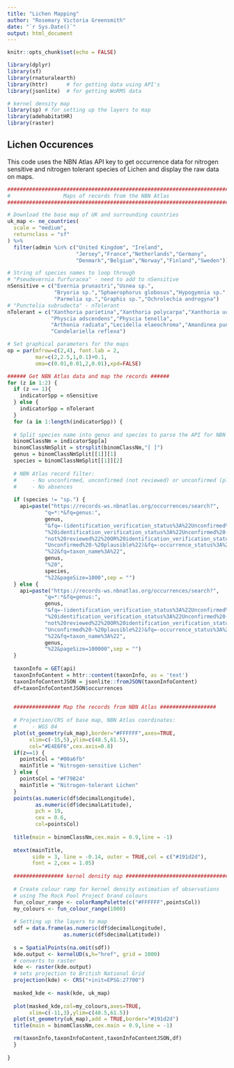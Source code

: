```yaml
---
title: "Lichen Mapping"
author: "Rosemary Victoria Greensmith"
date: "`r Sys.Date()`"
output: html_document
---
```


```r
knitr::opts_chunk$set(echo = FALSE)

library(dplyr)
library(sf)
library(rnaturalearth)
library(httr)      # for getting data using API's
library(jsonlite)  # for getting WoRMS data

# kernel density map
library(sp) # for setting up the layers to map
library(adehabitatHR)
library(raster)

```

## Lichen Occurences

This code uses the NBN Atlas API key to get occurrence data for nitrogen sensitive and nitrogen tolerant species of Lichen and display the raw data on maps.

```r
################################################################################
#                 Maps of records from the NBN Atlas
################################################################################

# Download the base map of UK and surrounding countries
uk_map <- ne_countries(
  scale = "medium",
  returnclass = "sf"
) %>%
  filter(admin %in% c("United Kingdom", "Ireland",
                      "Jersey","France","Netherlands","Germany",
                      "Denmark","Belgium","Norway","Finland","Sweden"))

# String of species names to loop through
# "Pseudevernia furfuracea" - need to add to nSensitive
nSensitive = c("Evernia prunastri","Usnea sp.",
               "Bryoria sp.","Sphaerophorus globosus","Hypogymnia sp.",
               "Parmelia sp.","Graphis sp.","Ochrolechia androgyna")
# "Punctelia subrudecta" - nTolerant
nTolerant = c("Xanthoria parietina","Xanthoria polycarpa","Xanthoria ucrainica",
              "Physcia adscendens","Physcia tenella",
              "Arthonia radiata","Lecidella elaeochroma","Amandinea punctata",
              "Candelariella reflexa")

# Set graphical parameters for the maps
op = par(mfrow=c(2,4), font.lab = 2,
         mar=c(2,2.5,1,0.1)+0.1,
         oma=c(0.01,0.01,2,0.01),xpd=FALSE)

###### Get NBN Atlas data and map the records ######
for (z in 1:2) {
  if (z == 1){
    indicatorSpp = nSensitive
  } else {
    indicatorSpp = nTolerant
  }
  for (a in 1:length(indicatorSpp)) {
  
  # Split species name into genus and species to parse the API for NBN Atlas
  binomClassNm = indicatorSpp[a]
  binomClassNmSplit = strsplit(binomClassNm,"[ ]")
  genus = binomClassNmSplit[[1]][1]
  species = binomClassNmSplit[[1]][2]
  
  # NBN Atlas record filter:
  #     - No unconfirmed, unconfirmed (not reviewed) or unconfirmed (plausible)
  #     - No absences
  
  if (species != "sp.") {
    api=paste("https://records-ws.nbnatlas.org/occurrences/search?",
            "q=*:*&fq=genus:",
            genus,
            "&fq=-(identification_verification_status%3A%22Unconfirmed%22%20OR",
            "%20identification_verification_status%3A%22Unconfirmed%20-%20",
            "not%20reviewed%22%20OR%20identification_verification_status%3A%22",
            "Unconfirmed%20-%20plausible%22)&fq=-occurrence_status%3A%22absent",
            "%22&fq=taxon_name%3A%22",
            genus,
            "%20",
            species,
            "%22&pageSize=1000",sep = "")
  } else {
    api=paste("https://records-ws.nbnatlas.org/occurrences/search?",
            "q=*:*&fq=genus:",
            genus,
            "&fq=-(identification_verification_status%3A%22Unconfirmed%22%20OR",
            "%20identification_verification_status%3A%22Unconfirmed%20-%20",
            "not%20reviewed%22%20OR%20identification_verification_status%3A%22",
            "Unconfirmed%20-%20plausible%22)&fq=-occurrence_status%3A%22absent",
            "%22&fq=taxon_name%3A%22",
            genus,
            "%22&pageSize=100000",sep = "")
  }
  
  taxonInfo = GET(api)
  taxonInfoContent = httr::content(taxonInfo, as = 'text')
  taxonInfoContentJSON = jsonlite::fromJSON(taxonInfoContent)
  df=taxonInfoContentJSON$occurrences
  

  ############### Map the records from NBN Atlas ##################
  
  # Projection/CRS of base map, NBN Atlas coordinates:
  #     - WGS 84
  plot(st_geometry(uk_map),border="#FFFFFF",axes=TRUE,
       xlim=c(-15,5),ylim=c(48.5,61.5),
       col="#E4E6F6",cex.axis=0.8)
  if(z==1) {
    pointsCol = "#00a6fb"
    mainTitle = "Nitrogen-sensitive Lichen"
  } else {
    pointsCol = "#F79824"
    mainTitle = "Nitrogen-tolerant Lichen"
  }
  points(as.numeric(df$decimalLongitude),
         as.numeric(df$decimalLatitude),
         pch = 19,
         cex = 0.6,
         col=pointsCol)
  
  title(main = binomClassNm,cex.main = 0.9,line = -1)
  
  mtext(mainTitle,
        side = 3, line = -0.14, outer = TRUE,col = c("#191d2d"),
        font = 2,cex = 1.05)
  
  ################ kernel density map #################################
  
  # Create colour ramp for kernel density estimation of observations
  # using The Rock Pool Project brand colours
  fun_colour_range <- colorRampPalette(c("#FFFFFF",pointsCol))   
  my_colours <- fun_colour_range(1000)  
  
  # Setting up the layers to map
  sdf = data.frame(as.numeric(df$decimalLongitude),
                  as.numeric(df$decimalLatitude))
        
  s = SpatialPoints(na.omit(sdf))
  kde.output <- kernelUD(s,h="href", grid = 1000)
  # converts to raster
  kde <- raster(kde.output)
  # sets projection to British National Grid
  projection(kde) <- CRS("+init=EPSG:27700")
  
  masked_kde <- mask(kde, uk_map)
  
  plot(masked_kde,col=my_colours,axes=TRUE,
       xlim=c(-11,3),ylim=c(48.5,61.5))
  plot(st_geometry(uk_map),add = TRUE,border="#191d2d")
  title(main = binomClassNm,cex.main = 0.9,line = -1)

  rm(taxonInfo,taxonInfoContent,taxonInfoContentJSON,df)
  }
  
}

```